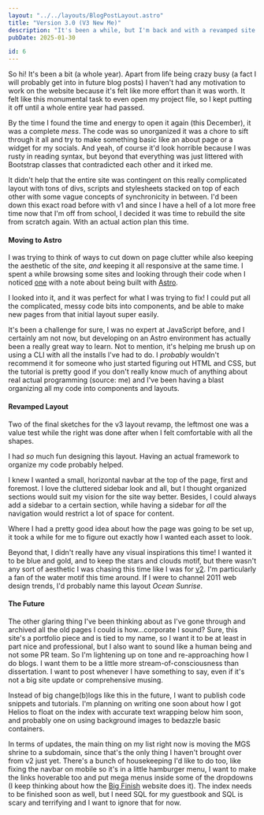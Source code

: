 ```yaml
---
layout: "../../layouts/BlogPostLayout.astro"
title: "Version 3.0 (V3 New Me)"
description: "It's been a while, but I'm back and with a revamped site layout! Aside from the new layout, this blog post includes: thoughts on moving to a Astro, my first static site generator, and some musings on the future of the website."
pubDate: 2025-01-30

id: 6
---
```


So hi! It's been a bit (a whole year). Apart from life being crazy busy (a fact I will probably get into in future blog posts) I haven't had any motivation to work on the website because it's felt like more effort than it was worth. It felt like this monumental task to even open my project file, so I kept putting it off until a whole entire year had passed.

By the time I found the time and energy to open it again (this December), it was a complete *mess*. The code was so unorganized it was a chore to sift through it all and try to make something basic like an about page or a widget for my socials. And yeah, of course it'd look horrible because I was rusty in reading syntax, but beyond that everything was just littered with Bootstrap classes that contradicted each other and it irked me.

It didn't help that the entire site was contingent on this really complicated layout with tons of divs, scripts and stylesheets stacked on top of each other with some vague concepts of synchronicity in between. I'd been down this exact road before with v1 and since I have a hell of a lot more free time now that I'm off from school, I decided it was time to rebuild the site from scratch again. With an actual action plan this time.

#### Moving to Astro

I was trying to think of ways to cut down on page clutter while also keeping the aesthetic of the site, *and* keeping it all responsive at the same time. I spent a while browsing some sites and looking through their code when I noticed [one](https://centiskor.ch/) with a note about being built with [Astro](https://astro.build/).

I looked into it, and it was perfect for what I was trying to fix! I could put all the complicated, messy code bits into components, and be able to make new pages from that initial layout super easily. 

It's been a challenge for sure, I was no expert at JavaScript before, and I certainly am not now, but developing on an Astro environment has actually been a really great way to learn. Not to mention, it's helping me brush up on using a CLI with all the installs I've had to do. I *probably* wouldn't recommend it for someone who just started figuring out HTML and CSS, but the tutorial is pretty good if you don't really know much of anything about real actual programming (source: me) and I've been having a blast organizing all my code into components and layouts.

#### Revamped Layout
<BlogImage imgAlt="Two images side by side, both are sketches of the Last Sunrise v3 layout. The first one is black and white, with red notes to determine container/div placement. It looks pretty similar to the final, with the exception of the main content header. The right image is the same thing, but with color and no notation. The content area is blank, and the drawings are very simple compared to the final UI." imgSrc="../../images/blog/3x0-sketches.png">Two of the final sketches for the v3 layout revamp, the leftmost one was a value test while the right was done after when I felt comfortable with all the shapes.</BlogImage>

I had *so* much fun designing this layout. Having an actual framework to organize my code probably helped.

I knew I wanted a small, horizontal navbar at the top of the page, first and foremost. I love the cluttered sidebar look and all, but I thought organized sections would suit my vision for the site way better. Besides, I could always add a sidebar to a certain section, while having a sidebar for *all* the navigation would restrict a lot of space for content.

Where I had a pretty good idea about how the page was going to be set up, it took a while for me to figure out exactly how I wanted each asset to look.

Beyond that, I didn't really have any visual inspirations this time! I wanted it to be blue and gold, and to keep the stars and clouds motif, but there wasn't any sort of aesthetic I was chasing this time like I was for [v2](/blog/v2-0#homepage-overhaul). I'm particularly a fan of the water motif this time around. If I were to channel 2011 web design trends, I'd probably name this layout *Ocean Sunrise*.

#### The Future
The other glaring thing I've been thinking about as I've gone through and archived all the old pages I could is how...corporate I sound? Sure, this site's a portfolio piece and is tied to my name, so I want it to be at least in part nice and professional, but I also want to sound like a human being and not some PR team. So I'm lightening up on tone and re-approaching how I do blogs. I want them to be a little more stream-of-consciousness than dissertation. I want to post whenever I have something to say, even if it's not a big site update or comprehensive musing.

Instead of big change(b)logs like this in the future, I want to publish code snippets and tutorials. I'm planning on writing one soon about how I got Helios to float on the index with accurate text wrapping below him soon, and probably one on using background images to bedazzle basic containers. 

In terms of updates, the main thing on my list right now is moving the MGS shrine to a subdomain, since that's the only thing I haven't brought over from v2 just yet. There's a bunch of housekeeping I'd like to do too, like fixing the navbar on mobile so it's in a little hamburger menu, I want to make the links hoverable too and put mega menus inside some of the dropdowns (I keep thinking about how the [Big Finish](https://www.bigfinish.com/) website does it). The index needs to be finished soon as well, but I need SQL for my guestbook and SQL is scary and terrifying and I want to ignore that for now.